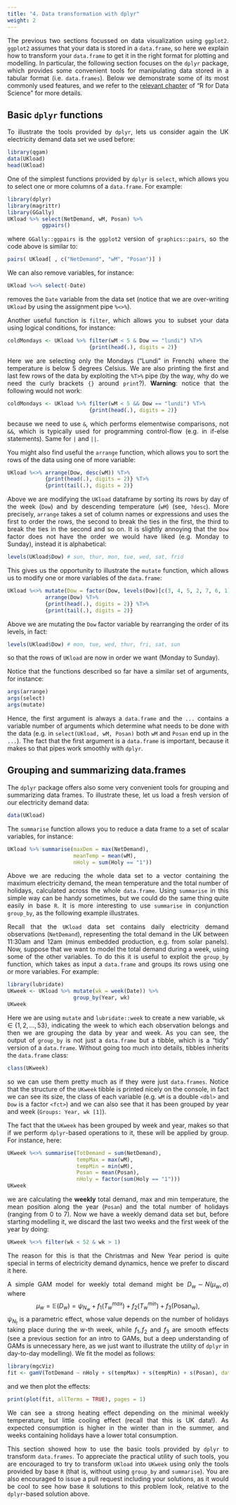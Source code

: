 ```yaml
---
title: "4. Data transformation with dplyr"
weight: 2
---
```


<style>
body {
text-align: justify}
</style>

The previous two sections focussed on data visualization using `ggplot2`. `ggplot2` assumes that your data is stored in a `data.frame`, so here we explain how to transform your `data.frame` to get it in the right format for plotting and modelling. In particular, the following section focuses on the `dplyr` package, which provides some convenient tools for manipulating data stored in a tabular format (i.e. `data.frames`). Below we demonstrate some of its most commonly used features, and we refer to the [relevant chapter](https://r4ds.had.co.nz/transform.html) of "R for Data Science" for more details.  

## Basic `dplyr` functions

To illustrate the tools provided by `dplyr`, lets us consider again the UK electricity demand data set we used before:
```r
library(qgam)
data(UKload)
head(UKload)
```
One of the simplest functions provided by `dplyr` is `select`, which allows you to select one or more columns of a `data.frame`. For example:
```r
library(dplyr)
library(magrittr)
library(GGally)
UKload %>% select(NetDemand, wM, Posan) %>% 
           ggpairs()
```
where `GGally::ggpairs` is the `ggplot2` version of `graphics::pairs`, so the code above is similar to:
```r
pairs( UKload[ , c("NetDemand", "wM", "Posan")] )
```
We can also remove variables, for instance:
```r
UKload %<>% select(-Date)
```
removes the `Date` variable from the data set (notice that we are over-writing `UKload` by using the assignment pipe `%<>%`).

Another useful function is `filter`, which allows you to subset your data using logical conditions, for instance:
```r
coldMondays <- UKload %>% filter(wM < 5 & Dow == "lundi") %T>% 
                          {print(head(.), digits = 2)}
```
Here we are selecting only the Mondays ("Lundi" in French) where the temperature is below 5 degrees Celsius. We are also printing the first and last few rows of the data by exploiting the `%T>%` pipe (by the way, why do we need the curly brackets `{}` around `print`?). **Warning**: notice that the following would not work:
```r
coldMondays <- UKload %>% filter(wM < 5 && Dow == "lundi") %T>% 
                          {print(head(.), digits = 2)}
```
because we need to use `&`, which performs elementwise comparisons, not `&&`, which is typically used for programming control-flow (e.g. in if-else statements). Same for `|` and `||`. 

You might also find useful the `arrange` function, which allows you to sort the rows of the data using one of more variable: 
```r
UKload %<>% arrange(Dow, desc(wM)) %T>% 
            {print(head(.), digits = 2)} %T>% 
            {print(tail(.), digits = 2)}
```
Above we are modifying the `UKload` dataframe by sorting its rows by day of the week (`Dow`) and by descending temperature (`wM`) (see, `?desc`). More precisely, `arrange` takes a set of column names or expressions and uses the first to order the rows, the second to break the ties in the first, the third to break the ties in the second and so on. It is slightly annoying that the `Dow` factor does not have the order we would have liked (e.g. Monday to Sunday), instead it is alphabetical:
```r
levels(UKload$Dow) # sun, thur, mon, tue, wed, sat, frid
```
This gives us the opportunity to illustrate the `mutate` function, which allows us to modify one or more variables of the `data.frame`:
```r
UKload %<>% mutate(Dow = factor(Dow, levels(Dow)[c(3, 4, 5, 2, 7, 6, 1)])) %>% 
            arrange(Dow) %T>% 
            {print(head(.), digits = 2)} %T>% 
            {print(tail(.), digits = 2)}
```
Above we are mutating the `Dow` factor variable by rearranging the order of its levels, in fact:
```r
levels(UKload$Dow) # mon, tue, wed, thur, fri, sat, sun
```
so that the rows of `UKload` are now in order we want (Monday to Sunday).

Notice that the functions described so far have a similar set of arguments, for instance:
```r
args(arrange)
args(select)
args(mutate)
```
Hence, the first argument is always a `data.frame` and the `...` contains a variable number of arguments which determine what needs to be done with the data (e.g. in `select(UKload, wM, Posan)` both `wM` and `Posan` end up in the `...`). The fact that the first argument is a `data.frame` is important, because it makes so that pipes work smoothly with `dplyr`.  

## Grouping and summarizing data.frames

The `dplyr` package offers also some very convenient tools for grouping and summarizing data frames. To illustrate these, let us load a fresh version of our electricity demand data:
```r
data(UKload)
```
The `summarise` function allows you to reduce a data frame to a set of scalar variables, for instance:
```r
UKload %>% summarise(maxDem = max(NetDemand), 
                     meanTemp = mean(wM), 
                     nHoly = sum(Holy == "1"))
```
Above we are reducing the whole data set to a vector containing the maximum electricity demand, the mean temperature and the total number of holidays, calculated across the whole `data.frame`. Using `summarise` in this simple way can be handy sometimes, but we could do the same thing quite easily in base `R`. It is more interesting to use `summarise` in conjunction `group_by`, as the following example illustrates.

Recall that the `UKload` data set contains daily electricity demand observations (`NetDemand`), representing the total demand in the UK between 11:30am and 12am (minus embedded production, e.g. from solar panels). Now, suppose that we want to model the total demand during a week, using some of the other variables. To do this it is useful to exploit the `group_by` function, which takes as input a `data.frame` and groups its rows using one or more variables. For example:
```r
library(lubridate)
UKweek <- UKload %>% mutate(wk = week(Date)) %>% 
                     group_by(Year, wk)
UKweek
```
Here we are using `mutate` and `lubridate::week` to create a new variable, `wk` $\in \{1, 2, \dots, 53\}$, indicating the week to which each observation belongs and then we are grouping the data by year and week. As you can see, the output of `group_by` is not just a `data.frame` but a tibble, which is a "tidy" version of a `data.frame`. Without going too much into details, tibbles inherits the `data.frame` class:
```r
class(UKweek)
```
so we can use them pretty much as if they were just `data.frames`. Notice that the structure of the `UKweek` tibble is printed nicely on the console, in fact we can see its size, the class of each variable (e.g. `wM` is a double `<dbl>` and `Dow` is a factor `<fct>`) and we can also see that it has been grouped by year and week (`Groups: Year, wk [1]`).

The fact that the `UKweek` has been grouped by week and year, makes so that if we perform `dplyr`-based operations to it, these will be applied by group. For instance, here:
```r
UKweek %<>% summarise(TotDemand = sum(NetDemand),
                      tempMax = max(wM), 
                      tempMin = min(wM),
                      Posan = mean(Posan), 
                      nHoly = factor(sum(Holy == "1")))
UKweek
```
we are calculating the **weekly** total demand, max and min temperature, the mean position along the year (`Posan`) and the total number of holidays (ranging from 0 to 7). Now we have a weekly demand data set but, before starting modelling it, we discard the last two weeks and the first week of the year by doing: 
```r
UKweek %<>% filter(wk < 52 & wk > 1)
```
The reason for this is that the Christmas and New Year period is quite special in terms of electricity demand dynamics, hence we prefer to discard it here. 

A simple GAM model for weekly total demand might be $D_w \sim N(\mu_w, \sigma)$ where
$$
\mu_w = \mathbb{E}(D_w) = \psi_{N_w} + f_1(T^{max}_w) + f_2(T^{min}_w) + f_3(\text{Posan}_w), 
$$
$\psi_{N_t}$ is a parametric effect, whose value depends on the number of holidays taking place during the $w$-th week, while $f_1, f_2$ and $f_3$ are smooth effects (see a previous section for an intro to GAMs, but a deep understanding of GAMs is unnecessary here, as we just want to illustrate the utility of `dplyr` in day-to-day modelling). We fit the model as follows:
```r
library(mgcViz)
fit <- gamV(TotDemand ~ nHoly + s(tempMax) + s(tempMin) + s(Posan), data = UKweek)
```
and we then plot the effects:
```r
print(plot(fit, allTerms = TRUE), pages = 1)
```
We can see a strong heating effect depending on the minimal weekly temperature, but little cooling effect (recall that this is UK data!). As expected consumption is higher in the winter than in the summer, and weeks containing holidays have a lower total consumption. 

This section showed how to use the basic tools provided by `dplyr` to transform `data.frames`. To appreciate the practical utility of such tools, you are encouraged to try to transform `UKload` into `UKweek` using only the tools provided by base `R` (that is, without using `group_by` and `summarise`). You are also encouraged to issue a pull request including your solutions, as it would be cool to see how base `R` solutions to this problem look, relative to the `dplyr`-based solution above.